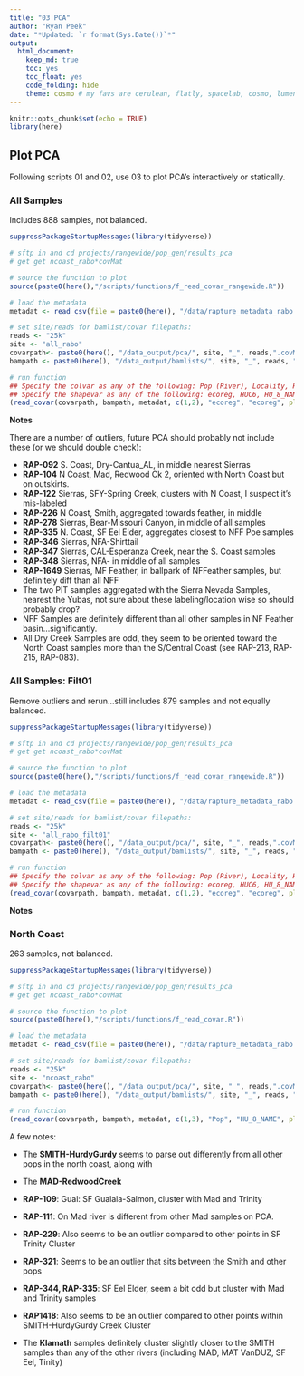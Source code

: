```yaml
---
title: "03 PCA"
author: "Ryan Peek"
date: "*Updated: `r format(Sys.Date())`*"
output: 
  html_document:
    keep_md: true
    toc: yes
    toc_float: yes
    code_folding: hide
    theme: cosmo # my favs are cerulean, flatly, spacelab, cosmo, lumen
---
```


```r
knitr::opts_chunk$set(echo = TRUE)
library(here)
```

## Plot PCA

Following scripts 01 and 02, use 03 to plot PCA's interactively or statically.

### All Samples

Includes 888 samples, not balanced.

```r

suppressPackageStartupMessages(library(tidyverse))

# sftp in and cd projects/rangewide/pop_gen/results_pca
# get get ncoast_rabo*covMat

# source the function to plot
source(paste0(here(),"/scripts/functions/f_read_covar_rangewide.R"))

# load the metadata
metadat <- read_csv(file = paste0(here(), "/data/rapture_metadata_rabo.csv"))

# set site/reads for bamlist/covar filepaths:
reads <- "25k"
site <- "all_rabo"
covarpath<- paste0(here(), "/data_output/pca/", site, "_", reads,".covMat")
bampath <- paste0(here(), "/data_output/bamlists/", site, "_", reads, "_thresh.bamlist")

# run function
## Specify the colvar as any of the following: Pop (River), Locality, HU_12_NAME, etc
## Specify the shapevar as any of the following: ecoreg, HUC6, HU_8_NAME, 
(read_covar(covarpath, bampath, metadat, c(1,2), "ecoreg", "ecoreg", plotlyplot = TRUE))

```

**Notes**

There are a number of outliers, future PCA should probably not include these (or we should double check):

 - **RAP-092** S. Coast, Dry-Cantua_AL, in middle nearest Sierras
 - **RAP-104** N Coast, Mad, Redwood Ck 2, oriented with North Coast  but on outskirts.
 - **RAP-122** Sierras, SFY-Spring Creek, clusters with N Coast, I suspect it's mis-labeled
 - **RAP-226** N Coast, Smith, aggregated towards feather, in middle
 - **RAP-278** Sierras, Bear-Missouri Canyon, in middle of all samples
 - **RAP-335** N. Coast, SF Eel Elder, aggregates closest to NFF Poe samples
 - **RAP-346** Sierras, NFA-Shirttail
 - **RAP-347** Sierras, CAL-Esperanza Creek, near the S. Coast samples
 - **RAP-348** Sierras, NFA- in middle of all samples
 - **RAP-1649** Sierras, MF Feather, in ballpark of NFFeather samples, but definitely diff than all NFF 
 - The two PIT samples aggregated with the Sierra Nevada Samples, nearest the Yubas, not sure about these labeling/location wise so should probably drop?
 - NFF Samples are definitely different than all other samples in NF Feather basin...significantly.
 - All Dry Creek Samples are odd, they seem to be oriented toward the North Coast samples more than the S/Central Coast (see RAP-213, RAP-215, RAP-083).



### All Samples: Filt01

Remove outliers and rerun...still includes 879 samples and not equally balanced.

```r

suppressPackageStartupMessages(library(tidyverse))

# sftp in and cd projects/rangewide/pop_gen/results_pca
# get get ncoast_rabo*covMat

# source the function to plot
source(paste0(here(),"/scripts/functions/f_read_covar_rangewide.R"))

# load the metadata
metadat <- read_csv(file = paste0(here(), "/data/rapture_metadata_rabo.csv"))

# set site/reads for bamlist/covar filepaths:
reads <- "25k"
site <- "all_rabo_filt01"
covarpath<- paste0(here(), "/data_output/pca/", site, "_", reads,".covMat")
bampath <- paste0(here(), "/data_output/bamlists/", site, "_", reads, "_thresh.bamlist")

# run function
## Specify the colvar as any of the following: Pop (River), Locality, HU_12_NAME, etc
## Specify the shapevar as any of the following: ecoreg, HUC6, HU_8_NAME, 
(read_covar(covarpath, bampath, metadat, c(1,2), "ecoreg", "ecoreg", plotlyplot = TRUE))

```

**Notes**



### North Coast

263 samples, not balanced.

```r
suppressPackageStartupMessages(library(tidyverse))

# sftp in and cd projects/rangewide/pop_gen/results_pca
# get get ncoast_rabo*covMat

# source the function to plot
source(paste0(here(),"/scripts/functions/f_read_covar.R"))

# load the metadata
metadat <- read_csv(file = paste0(here(), "/data/rapture_metadata_rabo.csv"))

# set site/reads for bamlist/covar filepaths:
reads <- "25k"
site <- "ncoast_rabo"
covarpath<- paste0(here(), "/data_output/pca/", site, "_", reads,".covMat")
bampath <- paste0(here(), "/data_output/bamlists/", site, "_", reads, "_thresh.bamlist")

# run function
(read_covar(covarpath, bampath, metadat, c(1,3), "Pop", "HU_8_NAME", plotlyplot = TRUE))

```

A few notes:

 - The **SMITH-HurdyGurdy** seems to parse out differently from all other pops in the north coast, along with 
 - The **MAD-RedwoodCreek**
 - **RAP-109**: Gual: SF Gualala-Salmon, cluster with Mad and Trinity
 - **RAP-111**: On Mad river is different from other Mad samples on PCA.
 - **RAP-229**: Also seems to be an outlier compared to other points in SF Trinity Cluster
 - **RAP-321**: Seems to be an outlier that sits between the Smith and other pops
 - **RAP-344, RAP-335**: SF Eel Elder, seem a bit odd but cluster with Mad and Trinity samples
 - **RAP1418**: Also seems to be an outlier compared to other points within SMITH-HurdyGurdy Creek Cluster
 
 - The **Klamath** samples definitely cluster slightly closer to the SMITH samples than any of the other rivers (including MAD, MAT VanDUZ, SF Eel, Tinity)
